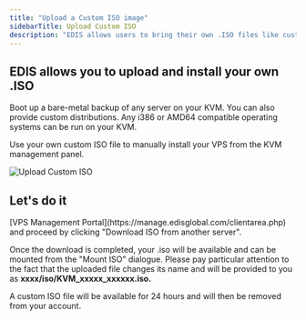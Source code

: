 ```yaml
---
title: "Upload a Custom ISO image"
sidebarTitle: Upload Custom ISO
description: "EDIS allows users to bring their own .ISO files like custom distributions, basically any i386 or AMD64 compatible operating systems or appliances."
---
```


## EDIS allows you to upload and install your own .ISO

Boot up a bare-metal backup of any server on your KVM. You can also provide custom distributions. Any i386 or AMD64 compatible operating systems can be run on your KVM.

Use your own custom ISO file to manually install your VPS from the KVM management panel.

![Upload Custom ISO](/assets/vps-upload-iso.webp)

## Let's do it

<Steps>
  <Step title="Log in to your">
    [VPS Management Portal](https://manage.edisglobal.com/clientarea.php)
  </Step>

  <Step title="Locate your VPS in the Services tab" />

  <Step title="Click &#x22;Mount ISO&#x22;..." />

  <Step title="Enter a valid (non redirecting) download URL ">
    and proceed by clicking "Download ISO from another server".
  </Step>
</Steps>

Once the download is completed, your .iso will be available and can be mounted from the "Mount ISO" dialogue. Please pay particular attention to the fact that the uploaded file changes its name and will be provided to you as **xxxx/iso/KVM\_xxxxx\_xxxxxx.iso.**

<Note>
  A custom ISO file will be available for 24 hours and will then be removed from
  your account.
</Note>